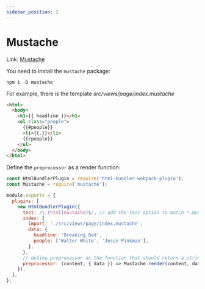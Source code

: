 ```yaml
---
sidebar_position: 2
---
```


# Mustache

Link: [Mustache](https://github.com/janl/mustache.js)

You need to install the `mustache` package:

```
npm i -D mustache
```

For example, there is the template _src/views/page/index.mustache_

```html
<html>
  <body>
    <h1>{{ headline }}</h1>
    <ul class="people">
      {{#people}}
      <li>{{.}}</li>
      {{/people}}
    </ul>
  </body>
</html>
```

Define the `preprocessor` as a render function:

```js
const HtmlBundlerPlugin = require('html-bundler-webpack-plugin');
const Mustache = require('mustache');

module.exports = {
  plugins: [
    new HtmlBundlerPlugin({
      test: /\.(html|mustache)$/, // add the test option to match *.mustache files in entry
      index: {
        import: './src/views/page/index.mustache',
        data: {
          headline: 'Breaking Bad',
          people: ['Walter White', 'Jesse Pinkman'],
        },
      },
      // define preprocessor as the function that should return a string or promise
      preprocessor: (content, { data }) => Mustache.render(content, data),
    }),
  ],
};
```
